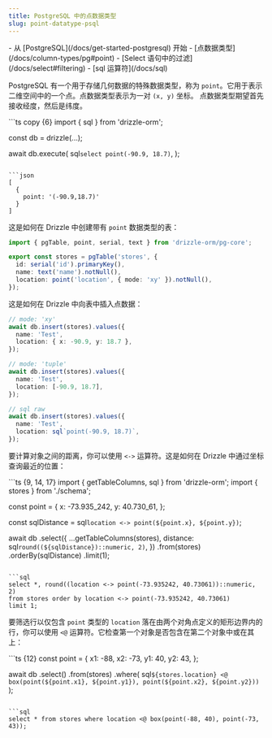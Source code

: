 ```yaml
---
title: PostgreSQL 中的点数据类型
slug: point-datatype-psql
---
```



<Prerequisites>
- 从 [PostgreSQL](/docs/get-started-postgresql) 开始
- [点数据类型](/docs/column-types/pg#point)
- [Select 语句中的过滤](/docs/select#filtering)
- [sql 运算符](/docs/sql)
</Prerequisites>

PostgreSQL 有一个用于存储几何数据的特殊数据类型，称为 `point`。它用于表示二维空间中的一个点。点数据类型表示为一对 `(x, y)` 坐标。
点数据类型期望首先接收经度，然后是纬度。

<Section>
```ts copy {6}
import { sql } from 'drizzle-orm';

const db = drizzle(...);

await db.execute(
  sql`select point(-90.9, 18.7)`,
);
```

```json
[ 
  { 
    point: '(-90.9,18.7)' 
  }
]
```
</Section>

这是如何在 Drizzle 中创建带有 `point` 数据类型的表：

```ts {6}
import { pgTable, point, serial, text } from 'drizzle-orm/pg-core';

export const stores = pgTable('stores', {
  id: serial('id').primaryKey(),
  name: text('name').notNull(),
  location: point('location', { mode: 'xy' }).notNull(),
});
```

这是如何在 Drizzle 中向表中插入点数据：

```ts {4, 10, 16}
// mode: 'xy'
await db.insert(stores).values({
  name: 'Test',
  location: { x: -90.9, y: 18.7 },
});

// mode: 'tuple'
await db.insert(stores).values({
  name: 'Test',
  location: [-90.9, 18.7],
});

// sql raw
await db.insert(stores).values({
  name: 'Test',
  location: sql`point(-90.9, 18.7)`,
});
```

要计算对象之间的距离，你可以使用 `<->` 运算符。这是如何在 Drizzle 中通过坐标查询最近的位置：

<Section>
```ts {9, 14, 17}
import { getTableColumns, sql } from 'drizzle-orm';
import { stores } from './schema';

const point = {
  x: -73.935_242,
  y: 40.730_61,
};

const sqlDistance = sql`location <-> point(${point.x}, ${point.y})`;

await db
  .select({
    ...getTableColumns(stores),
    distance: sql`round((${sqlDistance})::numeric, 2)`,
  })
  .from(stores)
  .orderBy(sqlDistance)
  .limit(1);
```

```sql
select *, round((location <-> point(-73.935242, 40.73061))::numeric, 2)
from stores order by location <-> point(-73.935242, 40.73061)
limit 1;
```
</Section>

要筛选行以仅包含 `point` 类型的 `location` 落在由两个对角点定义的矩形边界内的行，你可以使用 `<@` 运算符。它检查第一个对象是否包含在第二个对象中或在其上：

<Section>
```ts {12}
const point = {
  x1: -88,
  x2: -73,
  y1: 40,
  y2: 43,
};

await db
  .select()
  .from(stores)
  .where(
    sql`${stores.location} <@ box(point(${point.x1}, ${point.y1}), point(${point.x2}, ${point.y2}))`
  );
```

```sql
select * from stores where location <@ box(point(-88, 40), point(-73, 43));
```
</Section>
